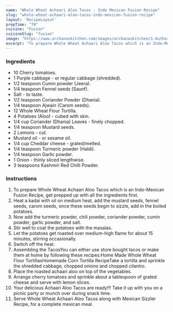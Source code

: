 ---
name: "Whole Wheat Achaari Aloo Tacos - Indo Mexican Fusion Recipe"
slug: "whole-wheat-achaari-aloo-tacos-indo-mexican-fusion-recipe"
layout: 'RecipeLayout'
prepTime: "70"
cuisine: "Fusion"
cuisineSlug: "fusion"
image: "https://www.archanaskitchen.com/images/archanaskitchen/1-Author/Uma_Raghuraman/Achaari_Aloo_Tacos__Whole_Wheat_Tacos_with_Pickled_Potatoes_.jpg"
excerpt: "To prepare Whole Wheat Achaari Aloo Tacos which is an Indo-Mexican Fusion Recipe, get prepped up with all the ingredients first"
---

### Ingredients

- 10 Cherry tomatoes.
- 1 Purple cabbage - or regular cabbage (shredded).
- 1/2 teaspoon Cumin powder (Jeera).
- 1/4 teaspoon Fennel seeds (Saunf).
- Salt - to taste.
- 1/2 teaspoon Coriander Powder (Dhania).
- 1/4 teaspoon Ajwain (Carom seeds).
- 12 Whole Wheat Flour Tortilla.
- 4 Potatoes (Aloo) - cubed with skin.
- 1/4 cup Coriander (Dhania) Leaves - finely chopped.
- 1/4 teaspoon Mustard seeds.
- 2 Lemons - cut.
- Mustard oil - or sesame oil.
- 1/4 cup Cheddar cheese - grated/melted.
- 1/4 teaspoon Turmeric powder (Haldi).
- 1/4 teaspoon Garlic powder.
- 1 Onion - thinly sliced lengthwise.
- 3 teaspoons Kashmiri Red Chilli Powder.

### Instructions

1. To prepare Whole Wheat Achaari Aloo Tacos which is an Indo-Mexican Fusion Recipe, get prepped up with all the ingredients first.
1. Heat a kadai with oil on medium heat,  add the mustard seeds, fennel seeds, carom seeds, once these seeds begin to sizzle, add in the boiled potatoes.
1. Now add the turmeric powder, chili powder, coriander powder, cumin powder, garlic powder, and salt.
1. Stir well to coat the potatoes with the masalas.
1. Let the potatoes get roasted over medium-high flame for about 15 minutes, stirring occasionally.
1. Switch off the heat.
1. Assembling the TacosYou can either use store bought tacos or make them at home by following these recipes:Home Made Whole Wheat Flour TortillasHomemade Corn Tortilla RecipeTake a tortilla and sprinkle the shredded cabbage, chopped onions and chopped cilantro.
1. Place the roasted achaari aloo on top of the vegetables.
1. Arrange cherry tomatoes and sprinkle about a tablespoon of grated cheese and serve with lemon slices.
1. Your delicious Achaari Aloo Tacos are ready!!! Take it up with you on a picnic party or munch over during snack time.
1. Serve Whole Wheat Achaari Aloo Tacos along with Mexican Sizzler Recipe, for a complete mexican meal.
